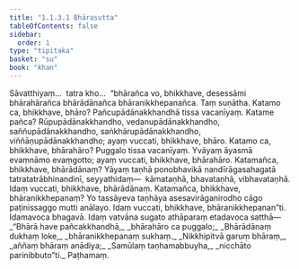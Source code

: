 ```yaml
---
title: "1.1.3.1 Bhārasutta"
tableOfContents: false
sidebar:
  order: 1
type: "tipitaka"
basket: "su"
book: "khan"
---
```



<DynamicBreadcrumb />

<Division number="22" book="khan" bookNo="13" page="21">

<Paragraph number="121" book="khan">
Sāvatthiyaṃ…  tatra kho…  “bhārañca vo, bhikkhave, desessāmi bhārahārañca bhārādānañca bhāranikkhepanañca. Taṃ suṇātha. Katamo ca, bhikkhave, bhāro? Pañcupādānakkhandhā tissa vacanīyaṃ. Katame pañca? Rūpupādānakkhandho, vedanupādānakkhandho, saññupādānakkhandho, saṅkhārupādānakkhandho, viññāṇupādānakkhandho; ayaṃ vuccati, bhikkhave, bhāro.
</Paragraph>

<Paragraph number="122" book="khan">
Katamo ca, bhikkhave, bhārahāro? Puggalo tissa vacanīyaṃ. Yvāyaṃ āyasmā evaṃnāmo evaṃgotto; ayaṃ vuccati, bhikkhave, bhārahāro.
</Paragraph>

<Paragraph number="123" book="khan">
Katamañca, bhikkhave, bhārādānaṃ? Yāyaṃ taṇhā ponobhavikā nandīrāgasahagatā tatratatrābhinandinī, seyyathidaṃ—  kāmataṇhā, bhavataṇhā, vibhavataṇhā. Idaṃ vuccati, bhikkhave, bhārādānaṃ.
</Paragraph>

<Paragraph number="124" book="khan">
Katamañca, bhikkhave, bhāranikkhepanaṃ? Yo tassāyeva taṇhāya asesavirāganirodho cāgo paṭinissaggo mutti anālayo. Idaṃ vuccati, bhikkhave, bhāranikkhepanan”ti.
</Paragraph>

<Paragraph number="125" book="khan">
Idamavoca bhagavā. Idaṃ vatvāna sugato athāparaṃ etadavoca satthā—
</Paragraph>

<Paragraph number="126" type="verses" book="khan">
_“Bhārā have pañcakkhandhā,_  
_bhārahāro ca puggalo;_  
_Bhārādānaṃ dukhaṃ loke,_  
_bhāranikkhepanaṃ sukhaṃ._  

</Paragraph>

<Paragraph number="127" type="verses" book="khan">
_Nikkhipitvā garuṃ bhāraṃ,_  
_aññaṃ bhāraṃ anādiya;_  
_Samūlaṃ taṇhamabbuyha,_  
_nicchāto parinibbuto”ti._  


</Paragraph>
</Division>

<Paragraph number="128" type="center" book="khan">
Paṭhamaṃ.
</Paragraph>